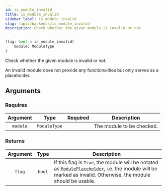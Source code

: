 ```yaml
---
id: is_module_invalid
title: is_module_invalid
sidebar_label: is_module_invalid
slug: /apis/backends/is_module_invalid
description: Check whether the given module is invalid or not.
---
```




<APITopBar type="func" isPrivate={true} source="backends.is_module_invalid" />

```python
flag: bool = is_module_invalid(
    module: ModuleType
)
```

Check whether the given module is invalid or not.

An invalid module does not provide any functionalities but only serves as a
placeholder.

## Arguments

### Requires

| Argument |     Type     |             Required              | <center>Description</center> |
| :------: | :----------: | :-------------------------------: | ---------------------------- |
| `module` | `ModuleType` | <InlineIcon icon={vsiCheckIcon}/> | The module to be checked.    |

### Returns

| Argument |  Type  | <center>Description</center>                                                                                                                                                             |
| :------: | :----: | :--------------------------------------------------------------------------------------------------------------------------------------------------------------------------------------- |
|  `flag`  | `bool` | If this flag is `True`, the module will be notated as [`ModulePlaceholder`](./ModulePlaceholder.mdx), i.e. the module will be marked as invalid. Otherwise, the module should be usable. |
